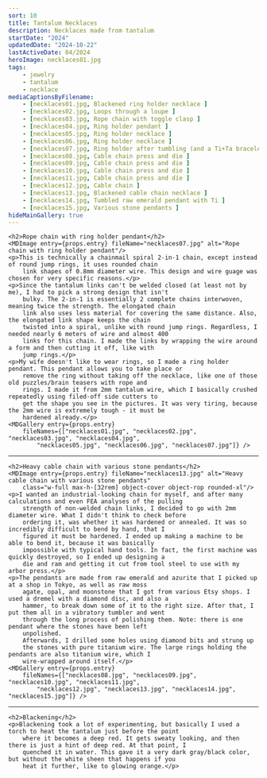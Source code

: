 ```yaml
---
sort: 10
title: Tantalum Necklaces
description: Necklaces made from tantalum
startDate: "2024"
updatedDate: "2024-10-22"
lastActiveDate: 04/2024
heroImage: necklaces01.jpg
tags: 
    - jewelry
    - tantalum
    - necklace
mediaCaptionsByFilename:
    - [necklaces01.jpg, Blackened ring holder necklace ]
    - [necklaces02.jpg, Loops through a loupe ]
    - [necklaces03.jpg, Rope chain with toggle clasp ]
    - [necklaces04.jpg, Ring holder pendant ]
    - [necklaces05.jpg, Ring holder necklace ]
    - [necklaces06.jpg, Ring holder necklace ]
    - [necklaces07.jpg, Ring holder after tumbling (and a Ti+Ta bracelet) ]
    - [necklaces08.jpg, Cable chain press and die ]
    - [necklaces09.jpg, Cable chain press and die ]
    - [necklaces10.jpg, Cable chain press and die ]
    - [necklaces11.jpg, Cable chain press and die ]
    - [necklaces12.jpg, Cable chain ]
    - [necklaces13.jpg, Blackened cable chain necklace ]
    - [necklaces14.jpg, Tumbled raw emerald pendant with Ti ]
    - [necklaces15.jpg, Various stone pendants ]
hideMainGallery: true
---
```


    <h2>Rope chain with ring holder pendant</h2>
    <MDImage entry={props.entry} fileName="necklaces07.jpg" alt="Rope chain with ring holder pendant"/>
    <p>This is technically a chainmail spiral 2-in-1 chain, except instead of round jump rings, it uses rounded chain
        link shapes of 0.8mm diameter wire. This design and wire guage was chosen for very specific reasons.</p>
    <p>Since the tantalum links can't be welded closed (at least not by me), I had to pick a strong design that isn't
        bulky. The 2-in-1 is essentially 2 complete chains interwoven, meaning twice the strength. The elongated chain
        link also uses less material for covering the same distance. Also, the elongated link shape keeps the chain
        twisted into a spiral, unlike with round jump rings. Regardless, I needed nearly 6 meters of wire and almost 400
        links for this chain. I made the links by wrapping the wire around a form and then cutting it off, like with
        jump rings.</p>
    <p>My wife doesn't like to wear rings, so I made a ring holder pendant. This pendant allows you to take place or
        remove the ring without taking off the necklace, like one of those old puzzles/brain teasers with rope and
        rings. I made it from 2mm tantalum wire, which I basically crushed repeatedly using filed-off side cutters to
        get the shape you see in the pictures. It was very tiring, because the 2mm wire is extremely tough - it must be
        hardened already.</p>
    <MDGallery entry={props.entry}
        fileNames={["necklaces01.jpg", "necklaces02.jpg", "necklaces03.jpg", "necklaces04.jpg",
            "necklaces05.jpg", "necklaces06.jpg", "necklaces07.jpg"]} />
***
    <h2>Heavy cable chain with various stone pendants</h2>
    <MDImage entry={props.entry} fileName="necklaces13.jpg" alt="Heavy cable chain with various stone pendants"
        class="w-full max-h-[32rem] object-cover object-rop rounded-xl"/>
    <p>I wanted an industrial-looking chain for myself, and after many calculations and even FEA analyses of the pulling
        strength of non-welded chain links, I decided to go with 2mm diameter wire. What I didn't think to check before
        ordering it, was whether it was hardened or annealed. It was so incredibly difficult to bend by hand, that I
        figured it must be hardened. I ended up making a machine to be able to bend it, because it was basically
        impossible with typical hand tools. In fact, the first machine was quickly destroyed, so I ended up designing a
        die and ram and getting it cut from tool steel to use with my arbor press.</p>
    <p>The pendants are made from raw emerald and azurite that I picked up at a shop in Tokyo, as well as raw moss
        agate, opal, and moonstone that I got from various Etsy shops. I used a dremel with a diamond disc, and also a
        hammer, to break down some of it to the right size. After that, I put them all in a vibratory tumbler and went
        through the long process of polishing them. Note: there is one pendant where the stones have been left
        unpolished.
        Afterwards, I drilled some holes using diamond bits and strung up
        the stones with pure titanium wire. The large rings holding the pendants are also titanium wire, which I
        wire-wrapped around itself.</p>
    <MDGallery entry={props.entry}
        fileNames={["necklaces08.jpg", "necklaces09.jpg", "necklaces10.jpg", "necklaces11.jpg",
            "necklaces12.jpg", "necklaces13.jpg", "necklaces14.jpg", "necklaces15.jpg"]} />
***
    <h2>Blackening</h2>
    <p>Blackening took a lot of experimenting, but basically I used a torch to heat the tantalum just before the point
        where it becomes a deep red. It gets sweaty looking, and then there is just a hint of deep red. At that point, I
        quenched it in water. This gave it a very dark gray/black color, but without the white sheen that happens if you
        heat it further, like to glowing orange.</p>